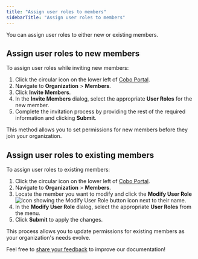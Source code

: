 ```yaml
---
title: "Assign user roles to members"
sidebarTitle: "Assign user roles to members"
---
```


You can assign user roles to either new or existing members.

## Assign user roles to new members

To assign user roles while inviting new members:

1. Click the circular icon on the lower left of [Cobo Portal](https://portal.cobo.com/login).
2. Navigate to **Organization** > **Members**.
3. Click **Invite Members**.
4. In the **Invite Members** dialog, select the appropriate **User Roles** for the new member.
5. Complete the invitation process by providing the rest of the required information and clicking **Submit**.

This method allows you to set permissions for new members before they join your organization.

## Assign user roles to existing members

To assign user roles to existing members:

1. Click the circular icon on the lower left of [Cobo Portal](https://portal.cobo.com/login).
2. Navigate to **Organization** > **Members**.
3. Locate the member you want to modify and click the **Modify User Role** <img src="/en/images/common/icon_edit.svg" className="icon" alt="Icon showing the Modify User Role button"/> icon next to their name.
4. In the **Modify User Role** dialog, select the appropriate **User Roles** from the menu.
5. Click **Submit** to apply the changes.

This process allows you to update permissions for existing members as your organization's needs evolve.

<Tip>Feel free to [share your feedback](https://forms.zohopublic.com/cobo/form/DocumentFeedbackForm/formperma/QvLOhxJv1_JMsJ-1dleZ8Itb_7rzN-LtgvsDdxosoVI?referrername=manuals) to improve our documentation!</Tip>